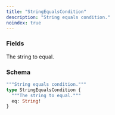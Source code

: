 ```yaml
---
title: "StringEqualsCondition"
description: "String equals condition."
noindex: true
---
```


### Fields

<ResponseField name="eq" type="String!" required>
  The string to equal.
</ResponseField>

### Schema


```graphql 
"""String equals condition."""
type StringEqualsCondition {
  """The string to equal."""
  eq: String!
}
```
